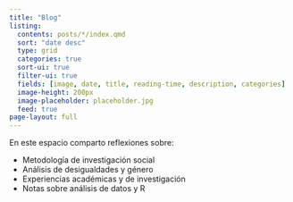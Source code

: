 ```yaml
---
title: "Blog"
listing:
  contents: posts/*/index.qmd
  sort: "date desc"
  type: grid
  categories: true
  sort-ui: true
  filter-ui: true
  fields: [image, date, title, reading-time, description, categories]
  image-height: 200px
  image-placeholder: placeholder.jpg
  feed: true
page-layout: full
---
```


En este espacio comparto reflexiones sobre:

- Metodología de investigación social
- Análisis de desigualdades y género
- Experiencias académicas y de investigación
- Notas sobre análisis de datos y R